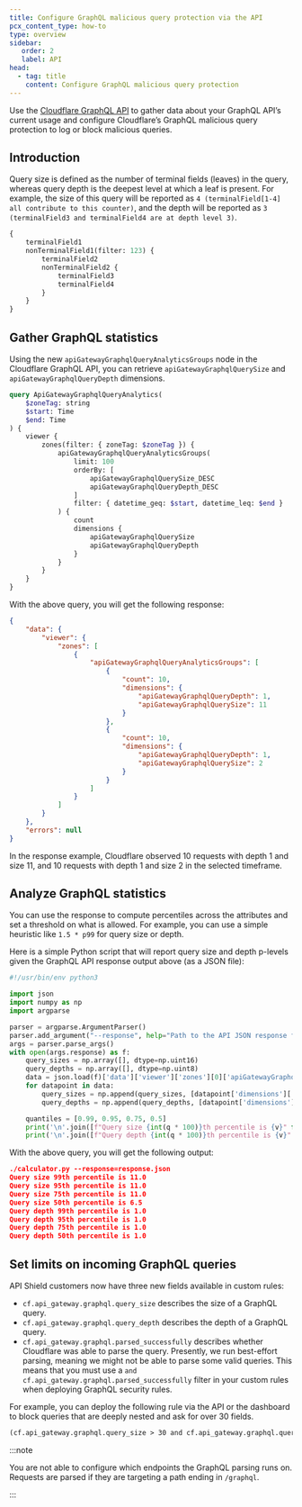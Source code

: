 ```yaml
---
title: Configure GraphQL malicious query protection via the API
pcx_content_type: how-to
type: overview
sidebar:
   order: 2
   label: API
head:
  - tag: title
    content: Configure GraphQL malicious query protection
---
```


Use the [Cloudflare GraphQL API](/analytics/graphql-api/getting-started/) to gather data about your GraphQL API’s current usage and configure Cloudflare’s GraphQL malicious query protection to log or block malicious queries.

## Introduction

Query size is defined as the number of terminal fields (leaves) in the query, whereas query depth is the deepest level at which a leaf is present. For example, the size of this query will be reported as `4 (terminalField[1-4] all contribute to this counter)`, and the depth will be reported as `3 (terminalField3 and terminalField4 are at depth level 3)`.

```graphql title="GraphQL query"
{
	terminalField1
	nonTerminalField1(filter: 123) {
		terminalField2
		nonTerminalField2 {
			terminalField3
			terminalField4
		}
	}
}
```

## Gather GraphQL statistics

Using the new `apiGatewayGraphqlQueryAnalyticsGroups` node in the Cloudflare GraphQL API, you can retrieve `apiGatewayGraphqlQuerySize` and `apiGatewayGraphqlQueryDepth` dimensions.

```graphql graphql-api-explorer title="GraphQL query"
query ApiGatewayGraphqlQueryAnalytics(
	$zoneTag: string
	$start: Time
	$end: Time
) {
	viewer {
		zones(filter: { zoneTag: $zoneTag }) {
			apiGatewayGraphqlQueryAnalyticsGroups(
				limit: 100
				orderBy: [
					apiGatewayGraphqlQuerySize_DESC
					apiGatewayGraphqlQueryDepth_DESC
				]
				filter: { datetime_geq: $start, datetime_leq: $end }
			) {
				count
				dimensions {
					apiGatewayGraphqlQuerySize
					apiGatewayGraphqlQueryDepth
				}
			}
		}
	}
}
```

With the above query, you will get the following response:

```json title="Response"
{
	"data": {
		"viewer": {
			"zones": [
				{
					"apiGatewayGraphqlQueryAnalyticsGroups": [
						{
							"count": 10,
							"dimensions": {
								"apiGatewayGraphqlQueryDepth": 1,
								"apiGatewayGraphqlQuerySize": 11
							}
						},
						{
							"count": 10,
							"dimensions": {
								"apiGatewayGraphqlQueryDepth": 1,
								"apiGatewayGraphqlQuerySize": 2
							}
						}
					]
				}
			]
		}
	},
	"errors": null
}
```

In the response example, Cloudflare observed 10 requests with depth 1 and size 11, and 10 requests with depth 1 and size 2 in the selected timeframe.

## Analyze GraphQL statistics

You can use the response to compute percentiles across the attributes and set a threshold on what is allowed. For example, you can use a simple heuristic like `1.5 * p99` for query size or depth.

Here is a simple Python script that will report query size and depth p-levels given the GraphQL API response output above (as a JSON file):

```python title="Python script"
#!/usr/bin/env python3

import json
import numpy as np
import argparse

parser = argparse.ArgumentParser()
parser.add_argument("--response", help="Path to the API JSON response file with the apiGatewayGraphqlQueryAnalyticsGroups node", required=True)
args = parser.parse_args()
with open(args.response) as f:
    query_sizes = np.array([], dtype=np.uint16)
    query_depths = np.array([], dtype=np.uint8)
    data = json.load(f)['data']['viewer']['zones'][0]['apiGatewayGraphqlQueryAnalyticsGroups']
    for datapoint in data:
        query_sizes = np.append(query_sizes, [datapoint['dimensions']['apiGatewayGraphqlQuerySize']] * datapoint['count'])
        query_depths = np.append(query_depths, [datapoint['dimensions']['apiGatewayGraphqlQueryDepth']] * datapoint['count'])

    quantiles = [0.99, 0.95, 0.75, 0.5]
    print('\n'.join([f"Query size {int(q * 100)}th percentile is {v}" for q, v in zip(quantiles, np.quantile(query_sizes, quantiles))]))
    print('\n'.join([f"Query depth {int(q * 100)}th percentile is {v}" for q, v in zip(quantiles, np.quantile(query_depths, quantiles))]))
```

With the above query, you will get the following output:

```json title="Example output"
./calculator.py --response=response.json
Query size 99th percentile is 11.0
Query size 95th percentile is 11.0
Query size 75th percentile is 11.0
Query size 50th percentile is 6.5
Query depth 99th percentile is 1.0
Query depth 95th percentile is 1.0
Query depth 75th percentile is 1.0
Query depth 50th percentile is 1.0
```

## Set limits on incoming GraphQL queries

API Shield customers now have three new fields available in custom rules:

- `cf.api_gateway.graphql.query_size` describes the size of a GraphQL query.
- `cf.api_gateway.graphql.query_depth` describes the depth of a GraphQL query.
- `cf.api_gateway.graphql.parsed_successfully` describes whether Cloudflare was able to parse the query. Presently, we run best-effort parsing, meaning we might not be able to parse some valid queries. This means that you must use a `and cf.api_gateway.graphql.parsed_successfully` filter in your custom rules when deploying GraphQL security rules.
  <br />

For example, you can deploy the following rule via the API or the dashboard to block queries that are deeply nested and ask for over 30 fields.

```txt wrap
(cf.api_gateway.graphql.query_size > 30 and cf.api_gateway.graphql.query_depth > 7 and cf.api_gateway.graphql.parsed_successfully)
```

:::note

You are not able to configure which endpoints the GraphQL parsing runs on. Requests are parsed if they are targeting a path ending in `/graphql`.

:::
